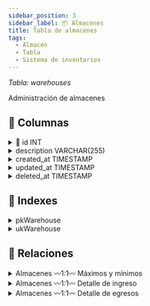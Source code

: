 ```yaml
---
sidebar_position: 3
sidebar_label: 📦 Almacenes
title: Tabla de almacenes
tags:
  - Almacén
  - Tabla
  - Sistema de inventarios
---
```



<p>
  <em>
    Tabla: <SpanYellow>warehouses</SpanYellow>
  </em>
</p>

Administración de almacenes

## 📄 Columnas

<details>
  <summary>
    🔑 id <SpanGreen>INT</SpanGreen>
  </summary>
  <Ul>
    <li>
      <Not /> Null
    </li>
    <li>
      <Check /> Unique
    </li>
    <li>
      <Check /> Primary key
    </li>
    <li>📌 Identificador primario de la tabla.</li>
  </Ul>
</details>

<details>
  <summary>
    description <SpanGreen>VARCHAR(255)</SpanGreen>
  </summary>
  <Ul>
    <li>
      <Not /> Null
    </li>
    <li>
      <Check /> Unique
    </li>
    <li>📌 Descripción del almacén.</li>
  </Ul>
</details>

<details>
  <summary>
    created_at <SpanGreen>TIMESTAMP</SpanGreen>
  </summary>
  <Ul>
    <li>
      <Not /> Null
    </li>
    <li>
      <Not /> Unique
    </li>
    <li>📍 Valor por defacto: Fecha actual.</li>
    <li>📌 Información de auditoria, Fecha de creación del registro.</li>
  </Ul>
</details>

<details>
  <summary>
    updated_at <SpanGreen>TIMESTAMP</SpanGreen>
  </summary>
  <Ul>
    <li>
      <Check /> Null
    </li>
    <li>
      <Not /> Unique
    </li>
    <li>📌 Información de auditoria, Fecha de actualización del registro.</li>
  </Ul>
</details>

<details>
  <summary>
    deleted_at <SpanGreen>TIMESTAMP</SpanGreen>
  </summary>
  <Ul>
    <li>
      <Check /> Null
    </li>
    <li>
      <Not /> Unique
    </li>
    <li>📌 Información de auditoria, Fecha de eliminación del registro.</li>
  </Ul>
</details>

## 📑 Indexes

<details>
  <summary><SpanYellow>pkWarehouse</SpanYellow></summary>
  <Ul>
    <li>
      <Check /> Constraint
    </li>
    <li>
      <Check /> Primary key
    </li>
    <li>
      <Check /> Fields
    </li>
    <Ul>
      <li>
        🖌 <SpanYellow>id</SpanYellow>
      </li>
    </Ul>
  </Ul>
</details>

<details>
  <summary><SpanYellow>ukWarehouse</SpanYellow></summary>
  <Ul>
    <li>
      <Check /> Constraint
    </li>
    <li>
      <Check /> Unique
    </li>
    <li>
      <Check /> Fields
    </li>
    <Ul>
      <li>
        🖌 <SpanYellow>id</SpanYellow>
      </li>
      <li>
        🖌 <SpanYellow>description</SpanYellow>
      </li>
    </Ul>
  </Ul>
</details>

## 🚏 Relaciones

<details>
  <summary>
    <SpanYellow>Almacenes</SpanYellow>
    <SpanGreen> 〰1:1〰 </SpanGreen>
    <SpanYellow>Máximos y mínimos</SpanYellow>
  </summary>
  <Ul>
    <li>
      <Not /> Constraint
    </li>
    <li>
      <Check /> Tipo de relación <SpanYellow>1:1</SpanYellow>
    </li>
    <li>
      <Check /> Relacionado con <SpanYellow>maximus_and_minimus</SpanYellow>
    </li>
  </Ul>
</details>

<details>
  <summary>
    <SpanYellow>Almacenes</SpanYellow>
    <SpanGreen> 〰1:1〰 </SpanGreen>
    <SpanYellow>Detalle de ingreso</SpanYellow>
  </summary>
  <Ul>
    <li>
      <Not /> Constraint
    </li>
    <li>
      <Check /> Tipo de relación <SpanYellow>1:1</SpanYellow>
    </li>
    <li>
      <Check /> Relacionado con <SpanYellow>ingresses_details</SpanYellow>
    </li>
  </Ul>
</details>

<details>
  <summary>
    <SpanYellow>Almacenes</SpanYellow>
    <SpanGreen> 〰1:1〰 </SpanGreen>
    <SpanYellow>Detalle de egresos</SpanYellow>
  </summary>
  <Ul>
    <li>
      <Not /> Constraint
    </li>
    <li>
      <Check /> Tipo de relación <SpanYellow>1:1</SpanYellow>
    </li>
    <li>
      <Check /> Relacionado con <SpanYellow>egresses_details</SpanYellow>
    </li>
  </Ul>
</details>
